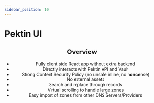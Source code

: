 ```yaml
---
sidebar_position: 10
---
```


# Pektin UI


<Header name="ui" />

## Overview

-   Fully client side React app without extra backend
-   Directly interacts with Pektin API and Vault
-   Strong Content Security Policy (no unsafe inline, no **nonce**nse)
-   No external assets
-   Search and replace through records
-   Virtual scrolling to handle large zones
-   Easy import of zones from other DNS Servers/Providers
